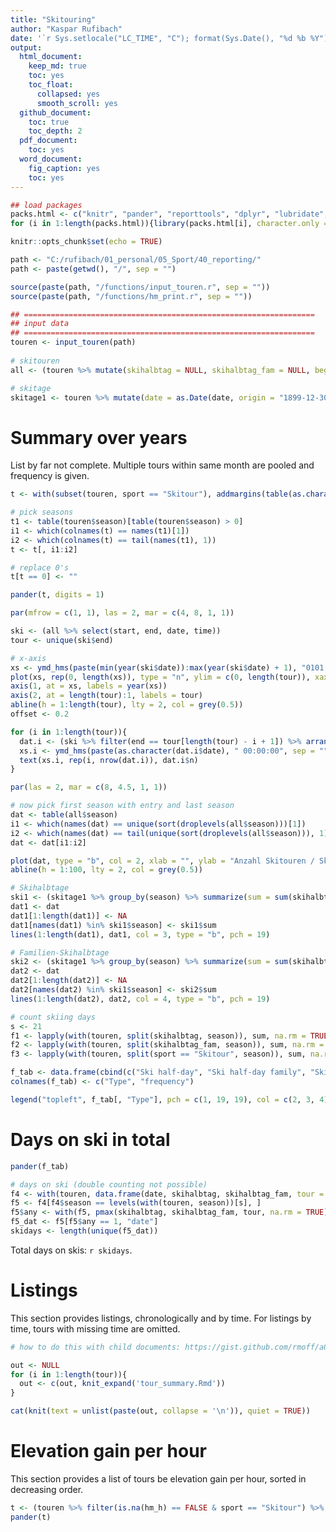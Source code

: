 ```yaml
---
title: "Skitouring"
author: "Kaspar Rufibach"
date: '`r Sys.setlocale("LC_TIME", "C"); format(Sys.Date(), "%d %b %Y")`'
output:
  html_document:
    keep_md: true
    toc: yes
    toc_float:
      collapsed: yes
      smooth_scroll: yes
  github_document: 
    toc: true
    toc_depth: 2
  pdf_document:
    toc: yes
  word_document:
    fig_caption: yes
    toc: yes
---
```


```r
## load packages
packs.html <- c("knitr", "pander", "reporttools", "dplyr", "lubridate", "readxl")
for (i in 1:length(packs.html)){library(packs.html[i], character.only = TRUE)}

knitr::opts_chunk$set(echo = TRUE)

path <- "C:/rufibach/01_personal/05_Sport/40_reporting/"
path <- paste(getwd(), "/", sep = "")

source(paste(path, "/functions/input_touren.r", sep = ""))
source(paste(path, "/functions/hm_print.r", sep = ""))

## =================================================================
## input data
## =================================================================
touren <- input_touren(path)
                  
# skitouren
all <- (touren %>% mutate(skihalbtag = NULL, skihalbtag_fam = NULL, begleitung1 = NULL, begleitung2 = NULL, begleitung3 = NULL, region = NULL, kommentar = NULL) %>% filter(sport == "Skitour") %>% arrange(end, time) )

# skitage
skitage1 <- touren %>% mutate(date = as.Date(date, origin = "1899-12-30"), skihalbtag = as.numeric(skihalbtag), skihalbtag_fam = as.numeric(skihalbtag_fam)) %>% filter(sport == "Skifahren") %>% arrange(end, time) 
```

# Summary over years

List by far not complete. Multiple tours within same month are pooled and frequency is given.

```r
t <- with(subset(touren, sport == "Skitour"), addmargins(table(as.character(end), season)))

# pick seasons
t1 <- table(touren$season)[table(touren$season) > 0]
i1 <- which(colnames(t) == names(t1)[1])
i2 <- which(colnames(t) == tail(names(t1), 1))
t <- t[, i1:i2]

# replace 0's
t[t == 0] <- ""

pander(t, digits = 1)
```

```r
par(mfrow = c(1, 1), las = 2, mar = c(4, 8, 1, 1))

ski <- (all %>% select(start, end, date, time))
tour <- unique(ski$end)

# x-axis
xs <- ymd_hms(paste(min(year(ski$date)):max(year(ski$date) + 1), "0101 00:00:00", sep = ""))
plot(xs, rep(0, length(xs)), type = "n", ylim = c(0, length(tour)), xaxt = "n", yaxt = "n", xlab = "", ylab = "")
axis(1, at = xs, labels = year(xs))
axis(2, at = length(tour):1, labels = tour)
abline(h = 1:length(tour), lty = 2, col = grey(0.5))
offset <- 0.2

for (i in 1:length(tour)){
  dat.i <- (ski %>% filter(end == tour[length(tour) - i + 1]) %>% arrange(date) %>% group_by("w" = paste(year(date), month(date), sep = "")) %>% add_tally() %>% slice(1))
  xs.i <- ymd_hms(paste(as.character(dat.i$date), " 00:00:00", sep = ""))
  text(xs.i, rep(i, nrow(dat.i)), dat.i$n)
}
```

```r
par(las = 2, mar = c(8, 4.5, 1, 1))

# now pick first season with entry and last season
dat <- table(all$season)
i1 <- which(names(dat) == unique(sort(droplevels(all$season)))[1])
i2 <- which(names(dat) == tail(unique(sort(droplevels(all$season))), 1))
dat <- dat[i1:i2]

plot(dat, type = "b", col = 2, xlab = "", ylab = "Anzahl Skitouren / Skihalbtage", ylim = c(0, 25))
abline(h = 1:100, lty = 2, col = grey(0.5))

# Skihalbtage 
ski1 <- (skitage1 %>% group_by(season) %>% summarize(sum = sum(skihalbtag, na.rm = TRUE), .groups = 'drop'))
dat1 <- dat
dat1[1:length(dat1)] <- NA
dat1[names(dat1) %in% ski1$season] <- ski1$sum
lines(1:length(dat1), dat1, col = 3, type = "b", pch = 19)

# Familien-Skihalbtage 
ski2 <- (skitage1 %>% group_by(season) %>% summarize(sum = sum(skihalbtag_fam, na.rm = TRUE), .groups = 'drop'))
dat2 <- dat
dat2[1:length(dat2)] <- NA
dat2[names(dat2) %in% ski1$season] <- ski2$sum
lines(1:length(dat2), dat2, col = 4, type = "b", pch = 19)

# count skiing days
s <- 21
f1 <- lapply(with(touren, split(skihalbtag, season)), sum, na.rm = TRUE)[[s]]
f2 <- lapply(with(touren, split(skihalbtag_fam, season)), sum, na.rm = TRUE)[[s]]
f3 <- lapply(with(touren, split(sport == "Skitour", season)), sum, na.rm = TRUE)[[s]]

f_tab <- data.frame(cbind(c("Ski half-day", "Ski half-day family", "Skitour"), c(f1, f2, f3)))
colnames(f_tab) <- c("Type", "frequency")

legend("topleft", f_tab[, "Type"], pch = c(1, 19, 19), col = c(2, 3, 4), bg = "white")
```

# Days on ski in total

```r
pander(f_tab)

# days on ski (double counting not possible)
f4 <- with(touren, data.frame(date, skihalbtag, skihalbtag_fam, tour = as.numeric(sport == "Skitour"), season))
f5 <- f4[f4$season == levels(with(touren, season))[s], ]
f5$any <- with(f5, pmax(skihalbtag, skihalbtag_fam, tour, na.rm = TRUE))
f5_dat <- f5[f5$any == 1, "date"]
skidays <- length(unique(f5_dat))
```

Total days on skis: `r skidays`.

# Listings

This section provides listings, chronologically and by time. For listings by time, tours with missing time are omitted.

```r

# how to do this with child documents: https://gist.github.com/rmoff/a043676a2f084b81a434

out <- NULL
for (i in 1:length(tour)){
  out <- c(out, knit_expand('tour_summary.Rmd'))
}

cat(knit(text = unlist(paste(out, collapse = '\n')), quiet = TRUE))
```

# Elevation gain per hour

This section provides a list of tours be elevation gain per hour, sorted in decreasing order.

```r
t <- (touren %>% filter(is.na(hm_h) == FALSE & sport == "Skitour") %>% select(start, end, date, hm_diff, time, hm_h) %>% arrange(desc(hm_h)) %>% mutate(start = substr(start, 1, 20)))
pander(t)
```


